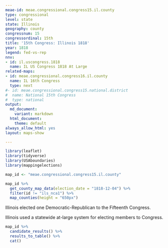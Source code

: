 ```yaml
---
meae-id: meae.congressional.congress15.il.county
type: congressional
level: state
state: Illinois
geography: county
congressnum: 15
congressordinal: 15th
title: '15th Congress: Illinois 1818'
year: 1818
legend: fed-vs-rep
nnv:
- id: il.uscongress.1818
  name: IL US Congress 1818 At Large
related-maps:
- id: meae.congressional.congress16.il.county
  name: IL 16th Congress
  type: next
#- id: meae.congressional.congress15.national.district
#  name: National 15th Congress
#  type: national
output:
  md_document:
    variant: markdown
  html_document:
    theme: default
always_allow_html: yes
layout: maps-show

---
```


```r
library(leaflet)
library(tidyverse)
library(USAboundaries)
library(mappingelections)

map_id <- "meae.congressional.congress15.il.county"
```

<div class="map">

```r
map_id %>%
  get_county_map_data(election_date = "1818-12-04") %>%
  filter(id != "ils_nca1") %>% 
  map_counties(height = "650px")
```

</div>

Illinois elected one Democratic-Republican to the Fifteenth Congress.

Illinois used a statewide at-large system for electing members to Congress. 

<div class="results-table">

```r
map_id %>%
  candidate_results() %>%
  results_to_table() %>%
  cat()
```

</div>
